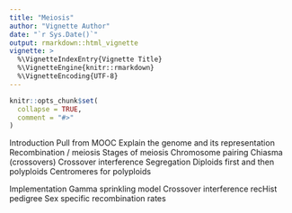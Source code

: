 ```yaml
---
title: "Meiosis"
author: "Vignette Author"
date: "`r Sys.Date()`"
output: rmarkdown::html_vignette
vignette: >
  %\VignetteIndexEntry{Vignette Title}
  %\VignetteEngine{knitr::rmarkdown}
  %\VignetteEncoding{UTF-8}
---
```


```r
knitr::opts_chunk$set(
  collapse = TRUE,
  comment = "#>"
)
```

Introduction
  Pull from MOOC
  Explain the genome and its representation
  Recombination / meiosis
    Stages of meiosis
    Chromosome pairing
    Chiasma (crossovers)
      Crossover interference
    Segregation
    Diploids first and then polyploids
      Centromeres for polyploids
    
  Implementation
    Gamma sprinkling model
      Crossover interference
    recHist
      pedigree
    Sex specific recombination rates






